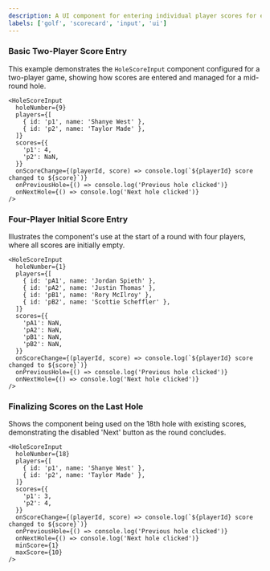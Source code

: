 ```yaml
---
description: A UI component for entering individual player scores for each golf hole.
labels: ['golf', 'scorecard', 'input', 'ui']
---
```


### Basic Two-Player Score Entry

This example demonstrates the `HoleScoreInput` component configured for a two-player game, showing how scores are entered and managed for a mid-round hole.

```tsx
<HoleScoreInput
  holeNumber={9}
  players={[
    { id: 'p1', name: 'Shanye West' },
    { id: 'p2', name: 'Taylor Made' },
  ]}
  scores={{
    'p1': 4,
    'p2': NaN,
  }}
  onScoreChange={(playerId, score) => console.log(`${playerId} score changed to ${score}`)}
  onPreviousHole={() => console.log('Previous hole clicked')}
  onNextHole={() => console.log('Next hole clicked')}
/>
```
### Four-Player Initial Score Entry
Illustrates the component's use at the start of a round with four players, where all scores are initially empty.
```tsx
<HoleScoreInput
  holeNumber={1}
  players={[
    { id: 'pA1', name: 'Jordan Spieth' },
    { id: 'pA2', name: 'Justin Thomas' },
    { id: 'pB1', name: 'Rory McIlroy' },
    { id: 'pB2', name: 'Scottie Scheffler' },
  ]}
  scores={{
    'pA1': NaN,
    'pA2': NaN,
    'pB1': NaN,
    'pB2': NaN,
  }}
  onScoreChange={(playerId, score) => console.log(`${playerId} score changed to ${score}`)}
  onPreviousHole={() => console.log('Previous hole clicked')}
  onNextHole={() => console.log('Next hole clicked')}
/>
```
### Finalizing Scores on the Last Hole
Shows the component being used on the 18th hole with existing scores, demonstrating the disabled 'Next' button as the round concludes.
```tsx
<HoleScoreInput
  holeNumber={18}
  players={[
    { id: 'p1', name: 'Shanye West' },
    { id: 'p2', name: 'Taylor Made' },
  ]}
  scores={{
    'p1': 3,
    'p2': 4,
  }}
  onScoreChange={(playerId, score) => console.log(`${playerId} score changed to ${score}`)}
  onPreviousHole={() => console.log('Previous hole clicked')}
  onNextHole={() => console.log('Next hole clicked')}
  minScore={1}
  maxScore={10}
/>